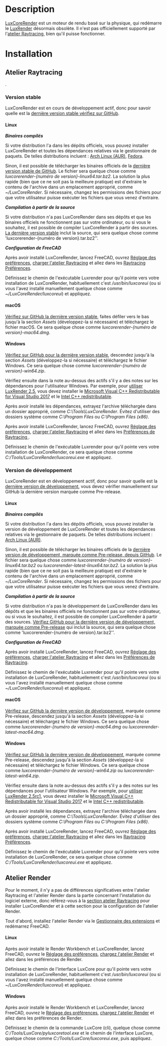 <languages/>

{{VeryImportantMessage|LuxCoreRender n'est pas officiellement pris en charge par l'[[Raytracing_Workbench/fr|atelier Raytracing]] mais par le nouvel [https://github.com/FreeCAD/FreeCAD-render atelier Render], qui est destiné à le remplacer. L'atelier Render peut être installé via le [[Std_AddonMgr/fr|Gestionnaire des extensions]].}}

=Description=

[https://luxcorerender.org LuxCoreRender] est un moteur de rendu basé sur la physique, qui redémarre le [[LuxRender/fr|LuxRender]] désormais obsolète. Il n'est pas officiellement supporté par l'[[Raytracing_Workbench/fr|atelier Raytracing]], bien qu'il puisse fonctionner. 

=Installation=

==Atelier Raytracing==

{{VeryImportantMessage|Officiellement, l'[[Raytracing_Workbench/fr|atelier Raytracing]] ne fonctionne pas avec LuxCoreRender, mais uniquement avec l'ancien [[LuxRender/fr|LuxRender]]. De plus, l'[[Raytracing_Workbench/fr|atelier Raytracing]] est remplacé par le nouvel [https://github.com/FreeCAD/FreeCAD-render atelier Render], qui est destiné à le remplacer. L'atelier Render peut être installé via le [[Std_AddonMgr/fr|Gestionnaire des extensions]]. L'information ici est fournie parce que par défaut FreeCAD est toujours livré (à partir de 0.19-24276) avec l'atelier Raytracing}}.

===Version stable===

LuxCoreRender est en cours de développement actif, donc pour savoir quelle est la [https://github.com/LuxCoreRender/LuxCore/releases/latest dernière version stable vérifiez sur GitHub].

====Linux====

'''''Binaires compilés'''''

Si votre distribution l'a dans les dépôts officiels, vous pouvez installer LuxCoreRender et toutes les dépendances relatives via le gestionnaire de paquets.
De telles distributions incluent : [https://aur.archlinux.org/packages/?O=0&SeB=nd&K=luxcorerender Arch Linux (AUR)], [https://src.fedoraproject.org/rpms/luxcorerender Fedora].

Sinon, il est possible de télécharger les binaires officiels de la [https://github.com/LuxCoreRender/LuxCore/releases/latest dernière version stable de GitHub]. Le fichier sera quelque chose comme ''luxcorerender-{numéro de version}-linux64.tar.bz2''.
La solution la plus rapide (bien que ce ne soit pas la meilleure pratique) est d'extraire le contenu de l'archive dans un emplacement approprié, comme ''~/LuxCoreRender''. Si nécessaire, changez les permissions des fichiers pour que votre utilisateur puisse exécuter les fichiers que vous venez d'extraire. 

'''''Compilation à partir de la source'''''

Si votre distribution n'a pas LuxCoreRender dans ses dépôts et que les binaires officiels ne fonctionnent pas sur votre ordinateur, ou si vous le souhaitez, il est possible de compiler LuxCoreRender à partir des sources.
[https://github.com/LuxCoreRender/LuxCore/releases/latest La dernière version stable] inclut la source, qui sera quelque chose comme 'luxcorerender-{numéro de version}.tar.bz2''. 

'''''Configuration de FreeCAD'''''

Après avoir installé LuxCoreRender, lancez FreeCAD, ouvrez [[Preferences_Editor/fr|Réglage des préférences]], [[Preferences_Editor/fr#Ateliers_non_charg.C3.A9s|charger l'atelier Raytracing]] et allez dans les [[Raytracing_Preferences/fr|Raytracing Préférences]].

Définissez le chemin de l'exécutable Luxrender pour qu'il pointe vers votre installation de LuxCoreRender, habituellement c'est ''/usr/bin/luxcoreui'' (ou si vous l'avez installé manuellement quelque chose comme ''~/LuxCoreRender/luxcoreui'') et appliquez.

====macOS====

[https://github.com/LuxCoreRender/LuxCore/releases/latest Vérifiez sur GitHub la dernière version stable], faites défiler vers le bas jusqu'à la section ''Assets'' (développez-la si nécessaire) et téléchargez le fichier macOS. Ce sera quelque chose comme ''luxcorerender-{numéro de version}-mac64.dmg''.

====Windows====

[https://github.com/LuxCoreRender/LuxCore/releases/latest Vérifiez sur GitHub pour la dernière version stable], descendez jusqu'à la section ''Assets'' (développez-la si nécessaire) et téléchargez le fichier Windows. Ce sera quelque chose comme ''luxcorerender-{numéro de version}-win64.zip''.

Vérifiez ensuite dans la note au-dessus des actifs s'il y a des notes sur les dépendances pour l'utilisateur Windows.
Par exemple, pour [https://github.com/LuxCoreRender/LuxCore/releases/tag/luxcorerender_v2.5 utiliser LuxRender 2.5], vous devez installer le [https://aka.ms/vs/15/release/vc_redist.x64.exe Microsoft Visual C++ Redistributable for Visual Studio 2017] et le [https://software.intel.com/sites/default/files/managed/59/aa/ww_icl_redist_msi_2018.3.210.zip Intel C++ redistributable].

Après avoir installé les dépendances, extrayez l'archive téléchargée dans un dossier approprié, comme ''C:\Tools\LuxCoreRender''. Évitez d'utiliser des dossiers système comme ''C:\Program Files'' ou ''C:\Program Files (x86)''.

Après avoir installé LuxCoreRender, lancez FreeCAD, ouvrez [[Preferences_Editor/fr|Réglage des préférences]], [[Preferences_Editor/fr#Ateliers_non_charg.C3.A9s|charger l'atelier Raytracing]] et allez dans les [[Raytracing_Preferences/fr|Préférences de Raytracing ]].

Définissez le chemin de l'exécutable Luxrender pour qu'il pointe vers votre installation de LuxCoreRender, ce sera quelque chose comme ''C:/Tools/LuxCoreRender/luxcoreui.exe'' et appliquez.

===Version de développement===

LuxCoreRender est en développement actif, donc pour savoir quelle est la [https://github.com/LuxCoreRender/LuxCore/releases dernière version de développement], vous devez vérifier manuellement sur GitHub la dernière version marquée comme Pre-release. 

====Linux====

'''''Binaires compilés'''''

Si votre distribution l'a dans les dépôts officiels, vous pouvez installer la version de développement de LuxCoreRender et toutes les dépendances relatives via le gestionnaire de paquets.
De telles distributions incluent : [https://aur.archlinux.org/packages/?O=0&SeB=nd&K=luxcorerender Arch Linux (AUR)].

Sinon, il est possible de télécharger les binaires officiels de la [https://github.com/LuxCoreRender/LuxCore/releases dernière version de développement, marquée comme Pre-release, depuis GitHub]. Le fichier sera quelque chose comme ''luxcorerender-{numéro de version}-linux64.tar.bz2'' ou ''luxcorerender-latest-linux64.tar.bz2''.
La solution la plus rapide (bien que ce ne soit pas la meilleure pratique) est d'extraire le contenu de l'archive dans un emplacement approprié, comme ''~/LuxCoreRender''. Si nécessaire, changez les permissions des fichiers pour que votre utilisateur puisse exécuter les fichiers que vous venez d'extraire. 

'''''Compilation à partir de la source'''''

Si votre distribution n'a pas le développement de LuxCoreRender dans les dépôts et que les binaires officiels ne fonctionnent pas sur votre ordinateur, ou si vous le souhaitez, il est possible de compiler LuxCoreRender à partir des sources.
[https://github.com/LuxCoreRender/LuxCore/releases Vérifiez GitHub pour la dernière version de développement, marquée comme Pre-release] qui inclut la source, qui sera quelque chose comme 'luxcorerender-{numéro de version}.tar.bz2''. 

'''''Configuration de FreeCAD'''''

Après avoir installé LuxCoreRender, lancez FreeCAD, ouvrez [[Preferences_Editor/fr|Réglage des préférences]], [[Preferences_Editor/fr#Ateliers_non_charg.C3.A9s|charger l'atelier Raytracing]] et allez dans les [[Raytracing_Preferences/fr|Préférences de Raytracing]].

Définissez le chemin de l'exécutable Luxrender pour qu'il pointe vers votre installation de LuxCoreRender, habituellement c'est ''/usr/bin/luxcoreui'' (ou si vous l'avez installé manuellement quelque chose comme ''~/LuxCoreRender/luxcoreui'') et appliquez.

====macOS====

[https://github.com/LuxCoreRender/LuxCore/releases Vérifiez sur GitHub la dernière version de développement], marquée comme Pre-release, descendez jusqu'à la section ''Assets'' (développez-la si nécessaire) et téléchargez le fichier Windows. Ce sera quelque chose comme ''luxcorerender-{numéro de version}-mac64.dmg'' ou ''luxcorerender-latest-mac64.dmg''.

====Windows====

[https://github.com/LuxCoreRender/LuxCore/releases Vérifiez sur GitHub la dernière version de développement], marquée comme Pre-release, descendez jusqu'à la section ''Assets'' (développez-la si nécessaire) et téléchargez le fichier Windows. Ce sera quelque chose comme ''luxcorerender-{numéro de version}-win64.zip'' ou ''luxcorerender-latest-win64.zip''.

Vérifiez ensuite dans la note au-dessus des actifs s'il y a des notes sur les dépendances pour l'utilisateur Windows.
Par exemple, pour [https://github.com/LuxCoreRender/LuxCore/releases/tag/luxcorerender_v2.5rc1 utiliser LuxRender 2.5rc1], vous devez installer le [https://aka.ms/vs/15/release/vc_redist.x64.exe Microsoft Visual C++ Redistributable for Visual Studio 2017] et le [https://software.intel.com/sites/default/files/managed/59/aa/ww_icl_redist_msi_2018.3.210.zip Intel C++ redistributable].

Après avoir installé les dépendances, extrayez l'archive téléchargée dans un dossier approprié, comme ''C:\Tools\LuxCoreRender''. Évitez d'utiliser des dossiers système comme ''C:\Program Files'' ou ''C:\Program Files (x86)''.

Après avoir installé LuxCoreRender, lancez FreeCAD, ouvrez [[Preferences_Editor/fr|Réglage des préférences]], [[Preferences_Editor/fr#Ateliers_non_charg.C3.A9s|charger l'atelier Raytracing]] et allez dans les [[Raytracing_Preferences/fr|Raytracing Préférences]].

Définissez le chemin de l'exécutable Luxrender pour qu'il pointe vers votre installation de LuxCoreRender, ce sera quelque chose comme ''C:/Tools/LuxCoreRender/luxcoreui.exe'' et appliquez.

==Atelier Render==

Pour le moment, il n'y a pas de différences significatives entre l'atelier Raytracing et l'atelier Render dans la partie concernant l'installation du logiciel externe, donc référez-vous à la [[LuxCoreRender/fr#Atelier_Raytracing|section atelier Raytracing]] pour installer LuxCoreRender et à cette section pour la configuration de l'atelier Render.

Tout d'abord, installez l'atelier Render via le [[Std_AddonMgr/fr|Gestionnaire des extensions]] et redémarrez FreeCAD.

====Linux====

Après avoir installé le Render Workbench et LuxCoreRender, lancez FreeCAD, ouvrez le [[Preferences_Editor/fr|Réglage des préférences]], [[Preferences_Editor/fr#Ateliers_non_charg.C3.A9s|chargez l'atelier Render]] et allez dans les préférences de Render.

Définissez le chemin de l'interface LuxCore pour qu'il pointe vers votre installation de LuxCoreRender, habituellement c'est ''/usr/bin/luxcoreui'' (ou si vous l'avez installé manuellement quelque chose comme ''~/LuxCoreRender/luxcoreui'') et appliquez.

====Windows====

Après avoir installé le Render Workbench et LuxCoreRender, lancez FreeCAD, ouvrez le [[Preferences_Editor/fr|Réglage des préférences]], [[Preferences_Editor/fr#Ateliers_non_charg.C3.A9s|chargez l'atelier Render]] et allez dans les préférences de Render.

Définissez le chemin de la commande LuxCore (cli), quelque chose comme ''C:/Tools/LuxCore/pyluxcoretool.exe'' et le chemin de l'interface LuxCore, quelque chose comme ''C:/Tools/LuxCore/luxcoreui.exe'', puis appliquez.